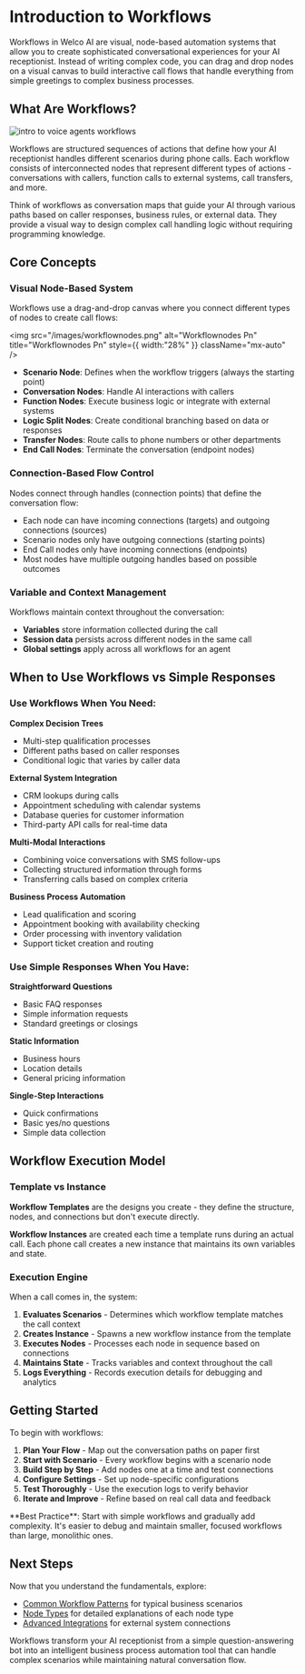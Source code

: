 # Introduction to Workflows

Workflows in Welco AI are visual, node-based automation systems that allow you to create sophisticated conversational experiences for your AI receptionist. Instead of writing complex code, you can drag and drop nodes on a visual canvas to build interactive call flows that handle everything from simple greetings to complex business processes.

## What Are Workflows?

![intro to voice agents workflows](/images/workflowsintro.png)

Workflows are structured sequences of actions that define how your AI receptionist handles different scenarios during phone calls. Each workflow consists of interconnected nodes that represent different types of actions - conversations with callers, function calls to external systems, call transfers, and more.

Think of workflows as conversation maps that guide your AI through various paths based on caller responses, business rules, or external data. They provide a visual way to design complex call handling logic without requiring programming knowledge.

## Core Concepts

### Visual Node-Based System

Workflows use a drag-and-drop canvas where you connect different types of nodes to create call flows:

<img
  src="/images/workflownodes.png"
  alt="Workflownodes Pn"
  title="Workflownodes Pn"
  style={{ width:"28%" }}
  className="mx-auto"
/>

- **Scenario Node**: Defines when the workflow triggers (always the starting point)
- **Conversation Nodes**: Handle AI interactions with callers
- **Function Nodes**: Execute business logic or integrate with external systems
- **Logic Split Nodes**: Create conditional branching based on data or responses
- **Transfer Nodes**: Route calls to phone numbers or other departments
- **End Call Nodes**: Terminate the conversation (endpoint nodes)

### Connection-Based Flow Control

Nodes connect through handles (connection points) that define the conversation flow:

- Each node can have incoming connections (targets) and outgoing connections (sources)
- Scenario nodes only have outgoing connections (starting points)
- End Call nodes only have incoming connections (endpoints)
- Most nodes have multiple outgoing handles based on possible outcomes

### Variable and Context Management

Workflows maintain context throughout the conversation:

- **Variables** store information collected during the call
- **Session data** persists across different nodes in the same call
- **Global settings** apply across all workflows for an agent

## When to Use Workflows vs Simple Responses

### Use Workflows When You Need:

**Complex Decision Trees**

- Multi-step qualification processes
- Different paths based on caller responses
- Conditional logic that varies by caller data

**External System Integration**

- CRM lookups during calls
- Appointment scheduling with calendar systems
- Database queries for customer information
- Third-party API calls for real-time data

**Multi-Modal Interactions**

- Combining voice conversations with SMS follow-ups
- Collecting structured information through forms
- Transferring calls based on complex criteria

**Business Process Automation**

- Lead qualification and scoring
- Appointment booking with availability checking
- Order processing with inventory validation
- Support ticket creation and routing

### Use Simple Responses When You Have:

**Straightforward Questions**

- Basic FAQ responses
- Simple information requests
- Standard greetings or closings

**Static Information**

- Business hours
- Location details
- General pricing information

**Single-Step Interactions**

- Quick confirmations
- Basic yes/no questions
- Simple data collection

## Workflow Execution Model

### Template vs Instance

**Workflow Templates** are the designs you create - they define the structure, nodes, and connections but don't execute directly.

**Workflow Instances** are created each time a template runs during an actual call. Each phone call creates a new instance that maintains its own variables and state.

### Execution Engine

When a call comes in, the system:

1. **Evaluates Scenarios** - Determines which workflow template matches the call context
2. **Creates Instance** - Spawns a new workflow instance from the template
3. **Executes Nodes** - Processes each node in sequence based on connections
4. **Maintains State** - Tracks variables and context throughout the call
5. **Logs Everything** - Records execution details for debugging and analytics

## Getting Started

To begin with workflows:

1. **Plan Your Flow** - Map out the conversation paths on paper first
2. **Start with Scenario** - Every workflow begins with a scenario node
3. **Build Step by Step** - Add nodes one at a time and test connections
4. **Configure Settings** - Set up node-specific configurations
5. **Test Thoroughly** - Use the execution logs to verify behavior
6. **Iterate and Improve** - Refine based on real call data and feedback

<Info>
  **Best Practice**: Start with simple workflows and gradually add complexity. It's easier to debug and maintain smaller, focused workflows than large, monolithic ones.
</Info>

## Next Steps

Now that you understand the fundamentals, explore:

- [Common Workflow Patterns](/workflows/fundamentals/common-workflow-patterns) for typical business scenarios
- [Node Types](/workflows/node-types/) for detailed explanations of each node type
- [Advanced Integrations](/workflows/advanced-integrations/) for external system connections

Workflows transform your AI receptionist from a simple question-answering bot into an intelligent business process automation tool that can handle complex scenarios while maintaining natural conversation flow.